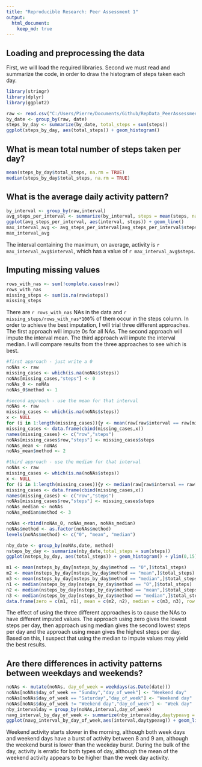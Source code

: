 ```yaml
---
title: "Reproducible Research: Peer Assessment 1"
output: 
  html_document:
    keep_md: true
---
```



## Loading and preprocessing the data
First, we will load the required libraries.  Second we must read and summarize the code, in order to draw the histogram of steps taken each day.
```r
library(stringr)
library(dplyr)
library(ggplot2)
```

```r
raw <- read.csv("C:/Users/Pierre/Documents/Github/RepData_PeerAssessment1/activity/activity.csv")
by_date <- group_by(raw, date)
steps_by_day <- summarize(by_date, total_steps = sum(steps))
ggplot(steps_by_day, aes(total_steps)) + geom_histogram()
```


## What is mean total number of steps taken per day?
```r
mean(steps_by_day$total_steps, na.rm = TRUE)
median(steps_by_day$total_steps, na.rm = TRUE)
```


## What is the average daily activity pattern?
```r
by_interval <- group_by(raw,interval)
avg_steps_per_interval <- summarize(by_interval, steps = mean(steps, na.rm = TRUE))
ggplot(avg_steps_per_interval, aes(interval, steps)) + geom_line()
max_interval_avg <- avg_steps_per_interval[avg_steps_per_interval$steps == max(avg_steps_per_interval$steps),]
max_interval_avg
```
The interval containing the maximum, on average, activity is `r max_interval_avg$interval`, which has a value of `r max_interval_avg$steps`.

## Imputing missing values
```r
rows_with_nas <- sum(!complete.cases(raw))
rows_with_nas
missing_steps <- sum(is.na(raw$steps))
missing_steps
```
There are `r rows_with_nas` NAs in the data and `r missing_steps/rows_with_nas*100`% of them occur in the steps column.   In order to achieve the best imputation, I will trial three different approaches.   The first approach will impute 0s for all NAs.   The second approach will impute the interval mean.   The third approach will impute the interval median.   I will compare results from the three approaches to see which is best.

```r
#first approach - just write a 0
noNAs <- raw
missing_cases <- which(is.na(noNAs$steps))
noNAs[missing_cases,"steps"] <- 0
noNAs_0 <- noNAs
noNAs_0$method <- 1

#second approach - use the mean for that interval
noNAs <- raw
missing_cases <- which(is.na(noNAs$steps))
x <- NULL
for (i in 1:length(missing_cases)){y <- mean(raw[raw$interval == raw[missing_cases[i],"interval"], "steps"], na.rm = TRUE); x <- c(x,y)}
missing_cases <- data.frame(cbind(missing_cases,x))
names(missing_cases) <- c("row","steps")
noNAs[missing_cases$row,"steps"] <- missing_cases$steps
noNAs_mean <- noNAs
noNAs_mean$method <- 2

#third approach - use the median for that interval
noNAs <- raw
missing_cases <- which(is.na(noNAs$steps))
x <- NULL
for (i in 1:length(missing_cases)){y <- median(raw[raw$interval == raw[missing_cases[i],"interval"], "steps"], na.rm = TRUE); x <- c(x,y)}
missing_cases <- data.frame(cbind(missing_cases,x))
names(missing_cases) <- c("row","steps")
noNAs[missing_cases$row,"steps"] <- missing_cases$steps
noNAs_median <- noNAs
noNAs_median$method <- 3

noNAs <-rbind(noNAs_0, noNAs_mean, noNAs_median)
noNAs$method <- as.factor(noNAs$method)
levels(noNAs$method) <- c("0", "mean", "median")

nby_date <- group_by(noNAs,date, method)
nsteps_by_day <- summarize(nby_date,total_steps = sum(steps))
ggplot(nsteps_by_day, aes(total_steps)) + geom_histogram() + ylim(0,15) + facet_grid(method~.)

m1 <- mean(nsteps_by_day[nsteps_by_day$method == "0",]$total_steps)
m2 <- mean(nsteps_by_day[nsteps_by_day$method == "mean",]$total_steps)
m3 <- mean(nsteps_by_day[nsteps_by_day$method == "median",]$total_steps)
n1 <- median(nsteps_by_day[nsteps_by_day$method == "0",]$total_steps)
n2 <- median(nsteps_by_day[nsteps_by_day$method == "mean",]$total_steps)
n3 <- median(nsteps_by_day[nsteps_by_day$method == "median",]$total_steps)
data.frame(zero = c(m1, n1), mean = c(m2, n2), median = c(m3, n3), row.names = c("mean", "median"))

```

The effect of using the three different approaches is to cause the NAs to have different imputed values.   The approach using zero gives the lowest steps per day, then approach using median gives the second lowest steps per day and the approach using mean gives the highest steps per day.   Based on this, I suspect that using the median to impute values may yield the best results.

## Are there differences in activity patterns between weekdays and weekends?

```r
noNAs <- mutate(noNAs, day_of_week = weekdays(as.Date(date)))
noNAs[noNAs$day_of_week == "Sunday","day_of_week"] <- "Weekend day"
noNAs[noNAs$day_of_week == "Saturday","day_of_week"] <- "Weekend day"
noNAs[noNAs$day_of_week != "Weekend day","day_of_week"] <- "Week day"
nby_intervalday = group_by(noNAs,interval,day_of_week)
navg_interval_by_day_of_week <- summarize(nby_intervalday,daytypeavg = mean(steps))
ggplot(navg_interval_by_day_of_week,aes(interval,daytypeavg)) + geom_line() + facet_wrap(~ day_of_week, nrow = 2)
```

Weekend activity starts slower in the morning, although both week days and weekend days have a burst of activity between 8 and 9 am, although the weekend burst is lower than the weekday burst.   During the bulk of the day, activity is erratic for both types of day, although the mean of the weekend activity appears to be higher than the week day activity.